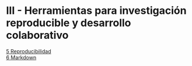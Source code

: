 # III - Herramientas para investigación reproducible y desarrollo colaborativo {.unnumbered}

[5 Reproducibilidad](05-reproducibilidad.qmd)  
[6 Markdown](06-markdown.qmd)  